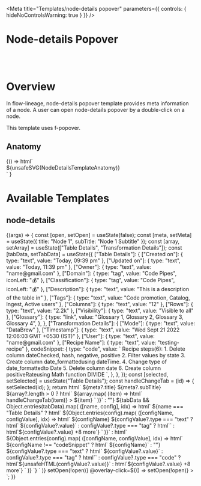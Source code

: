 
<Meta
	title="Templates/node-details popover"
	parameters={{
		controls: { hideNoControlsWarning: true }
	}}
/>

# Node-details Popover

<br />
<br />

# Overview

In flow-lineage, node-details popover template provides meta information of a node.
A user can open node-details popover by a double-click on a node.

This template uses f-popover.

## Anatomy

<f-divider></f-divider>

<Story name="Anatomy">
	{() =>
		html`<div class="align-center" padding="medium">${unsafeSVG(NodeDetailsTemplateAnatomy)}</div>`
	}
</Story>

<br />

# Available Templates

## node-details

<f-divider></f-divider>

<Canvas>
  <Story name="node-details" 
    parameters={{
      docs: {
        inlineStories: false,
        iframeHeight: 300,
      },
    }}>
    {(args) => {
      const [open, setOpen] = useState(false);
      const [meta, setMeta] = useState({ title: "Node 1", subTitle: "Node 1 Subtitle" });
      const [array, setArray] = useState(["Table Details", "Transformation Details"]);
      const [tabData, setTabData] = useState({
        ["Table Details"]: {
          ["Created on"]: { type: "text", value: "Today, 09:39 pm" },
          ["Updated on"]: { type: "text", value: "Today, 11:39 pm" },
          ["Owner"]: { type: "text", value: "name@gmail.com" },
          ["Domain"]: { type: "tag", value: "Code Pipes", iconLeft: "💰" },
          ["Classification"]: { type: "tag", value: "Code Pipes", iconLeft: "💰" },
          ["Description"]: { type: "text", value: "This is a description of the table in" },
          ["Tags"]: { type: "text", value: "Code promotion, Catalog, Ingest, Active users" },
          ["Columns"]: { type: "text", value: "12" },
          ["Rows"]: { type: "text", value: "2.2k" },
          ["Visibility"]: { type: "text", value: "Visible to all" },
          ["Glossary"]: {
            type: "link",
            value: "Glossary 1, Glossary 2, Glossary 3, Glossary 4",
          },
        },
        ["Transformation Details"]: {
          ["Mode"]: { type: "text", value: "DataBrew" },
          ["Timestamp"]: { type: "text", value: "Wed Sept 21 2022 12:06:03 GMT +0530 (IST)" },
          ["User"]: { type: "text", value: "name@gmail.com" },
          ["Recipe Name"]: { type: "text", value: "testing-recipe" },
          codeSnippet: {
            type: "code",
            value: `<f-div width="fill-container" padding="small none" state="default" direction="column">
                        <f-div padding="medium"><f-text variant="para" weight="bold" size="small">Recipe steps(6):</f-text></f-div>
                        <f-div padding="none medium" direction="column">
                          <f-div direction="row" gap="x-small">
                          <f-text variant="para" weight="regular" size="small" inline>1. Delete column</f-text> <f-text inline variant="para" weight="regular" size="small" state="success">dateChecked, hash, negative, positive</f-text>
                        </f-div>
                        <f-div direction="row" gap="x-small">
                          <f-text variant="para" weight="regular" size="small" inline>2. Filter values by</f-text> <f-text inline variant="para" weight="regular" size="small" state="success">state</f-text>
                        </f-div>
                        <f-div direction="row" gap="x-small">
                          <f-text variant="para" weight="regular" size="small" inline>3. Create column</f-text> <f-text inline variant="para" weight="regular" size="small" state="subtle">date_formatted</f-text><f-text variant="para" weight="regular" size="small" inline>using dateTime.</f-text> 
                        </f-div>
                        <f-div direction="row" gap="x-small">
                          <f-text variant="para" weight="regular" size="small" inline>4. Change type of</f-text> <f-text inline variant="para" weight="regular" size="small" state="success">date_formatted</f-text><f-text variant="para" weight="regular" size="small" inline>to Date</f-text> 
                        </f-div>
                        <f-div direction="row" gap="x-small">
                          <f-text variant="para" weight="regular" size="small" inline>5. Delete column</f-text> <f-text inline variant="para" weight="regular" size="small" state="subtle">date</f-text>
                        </f-div>
                        <f-div direction="row" gap="x-small">
                          <f-text variant="para" weight="regular" size="small" inline>6. Create column</f-text> <f-text inline variant="para" weight="regular" size="small" state="subtle">positiveRate</f-text><f-text variant="para" weight="regular" size="small" inline>using Math function</f-text> 
                          <f-text inline variant="para" weight="regular" size="small" state="subtle">DIVIDE</f-text>
                        </f-div>
                      </f-div>`,
          },
        },
      });
      const [selected, setSelected] = useState("Table Details");
      const handleChangeTab = (id) => {
        setSelected(id);
      };
      return html`
        <f-div>
          <f-popover target="#open-popover" ?open=${open} size="medium">
            <!--Start : node-details popover content  -->
            <f-div
              data-f-id="popover-content"
              state="secondary"
              width="100%"
              height="540px"
              align="top-left"
              variant="curved"
              direction="column"
            >
            <!--Start : node-details header section  -->
              <f-div
                data-f-id="header-section"
                gap="medium"
                align="middle-center"
                padding="medium"
                height="hug-content"
                width="95%"
              >
                <f-icon-button
                  icon="i-table-1"
                  size="medium"
                  category="fill"
                  variant="round"
                  state="neutral"
                ></f-icon-button>
                <f-div direction="column" gap="x-small" height="hug-content">
                  <f-text variant="heading" size="x-small" weight="medium">${meta?.title}</f-text>
                  <f-text variant="para" size="x-small" weight="regular">${meta?.subTitle}</f-text>
                </f-div>
                <f-div width="hug-content" align="middle-center" height="hug-content">
                  <f-icon-button
                    icon="i-tick-double"
                    state="success"
                    size="small"
                    variant="block"
                    type="packed"
                  ></f-icon-button>
                  <f-icon-button
                    icon="i-shield"
                    size="small"
                    variant="block"
                    type="packed"
                  ></f-icon-button>
                </f-div>
              </f-div>
            <!--End : node-details header section  -->
            <!--Start : node-details tab-bar section  -->
              ${array?.length > 0
                ? html` <f-tab data-f-id="Tab bar - regular">
                    ${array.map(
                      (item) => html` <f-tab-node
                        ?active=${selected === item ? true : false}
                        content-id=${`tab-${item}`}
                        @click=${() => handleChangeTab(item)}
                        ><f-div width="100%" height="100%" align="middle-center" direction="column">
                          <f-text>${item}</f-text>
                        </f-div></f-tab-node
                      >`
                    )}</f-tab
                  >`
                : ""}
                <!--End : node-details tab-bar section  -->
                <!--Start : node-details content section  -->
              <f-div data-f-id="content-section" direction="column" overflow="scroll">
                ${tabData &&
                Object.entries(tabData).map(
                  ([name, config], idx) => html` <f-tab-content id=${`tab-${name}`}>
                    ${name === "Table Details"
                      ? html` <f-div padding="medium" direction="column">
                          ${Object.entries(config).map(
                            ([configName, configValue], idx) => html`
                              <f-div width="fill-container" direction="row" padding="medium none">
                                <f-div width="30%"
                                  ><f-text variant="para" size="small" weight="bold"
                                    >${configName}</f-text
                                  ></f-div
                                >
                                <f-div width="fill-container">
                                  ${configValue?.type === "text"
                                    ? html` <f-text variant="para" size="small" weight="regular"
                                        >${configValue?.value}</f-text
                                      >`
                                    : configValue?.type === "tag"
                                    ? html`<f-tag size="small" label=${configValue?.value} state="primary" icon-left=${configValue?.iconLeft}></f-tab>`
                                    : html`<f-text variant="para" size="small" weight="regular"
                                        ><a>${configValue?.value} +8 more</a></f-text
                                      >`}</f-div
                                >
                              </f-div>
                            `
                          )}</f-div
                        >`
                      : html`
                          <f-div padding="medium" direction="column">
                            ${Object.entries(config).map(
                              ([configName, configValue], idx) => html` <f-div
                                width="fill-container"
                                direction="row"
                                padding="medium none"
                              >
                                ${configName !== "codeSnippet"
                                  ? html` <f-div width="30%"
                                      ><f-text variant="para" size="small" weight="bold"
                                        >${configName}</f-text
                                      ></f-div
                                    >`
                                  : ""}
                                <f-div width="fill-container">
                                  ${configValue?.type === "text"
                                    ? html` <f-text variant="para" size="small" weight="regular"
                                        >${configValue?.value}</f-text
                                      >`
                                    : configValue?.type === "tag"
                                    ? html`<f-tag size="small" label=${configValue?.value} state="primary" icon-left=${configValue?.iconLeft}></f-tab>`
                                    : configValue?.type === "code"
                                    ? html`${unsafeHTML(configValue?.value)}`
                                    : html`<f-text variant="para" size="small" weight="regular"
                                        ><a>${configValue?.value} +8 more</a></f-text
                                      >`}</f-div
                                >
                              </f-div>`
                            )}
                          </f-div>
                        `}
                  </f-tab-content>`
                )}
              </f-div>
            <!--End : node-details content section  -->
            </f-div>
            <!--End : node-details popover content -->
          </f-popover>
          <f-button
            id="open-popover"
            label="open popover"
            @click=${() => setOpen(!open)}
            @overlay-click=${() => setOpen(!open)}
          ></f-button>
        </f-div>
      `;
    }}
  </Story>
</Canvas>
